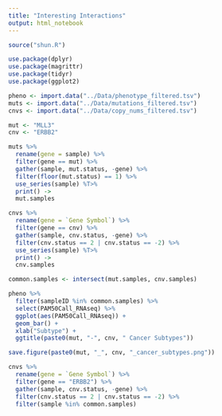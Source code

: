 ```yaml
---
title: "Interesting Interactions"
output: html_notebook
---
```


```r
source("shun.R")

use.package(dplyr)
use.package(magrittr)
use.package(tidyr)
use.package(ggplot2)
```

```r
pheno <- import.data("../Data/phenotype_filtered.tsv")
muts <- import.data("../Data/mutations_filtered.tsv")
cnvs <- import.data("../Data/copy_nums_filtered.tsv")
```

```r
mut <- "MLL3"
cnv <- "ERBB2"

muts %>%
  rename(gene = sample) %>%
  filter(gene == mut) %>% 
  gather(sample, mut.status, -gene) %>%
  filter(floor(mut.status) == 1) %>%
  use_series(sample) %T>%
  print() ->
  mut.samples

cnvs %>%
  rename(gene = `Gene Symbol`) %>%
  filter(gene == cnv) %>%
  gather(sample, cnv.status, -gene) %>%
  filter(cnv.status == 2 | cnv.status == -2) %>%
  use_series(sample) %T>%
  print() ->
  cnv.samples

common.samples <- intersect(mut.samples, cnv.samples)

pheno %>%
  filter(sampleID %in% common.samples) %>%
  select(PAM50Call_RNAseq) %>%
  ggplot(aes(PAM50Call_RNAseq)) + 
  geom_bar() +
  xlab("Subtype") +
  ggtitle(paste0(mut, "-", cnv, " Cancer Subtypes"))

save.figure(paste0(mut, "_", cnv, "_cancer_subtypes.png"))
```

```r
cnvs %>%
  rename(gene = `Gene Symbol`) %>%
  filter(gene == "ERBB2") %>%
  gather(sample, cnv.status, -gene) %>%
  filter(cnv.status == 2 | cnv.status == -2) %>%
  filter(sample %in% common.samples)
```


